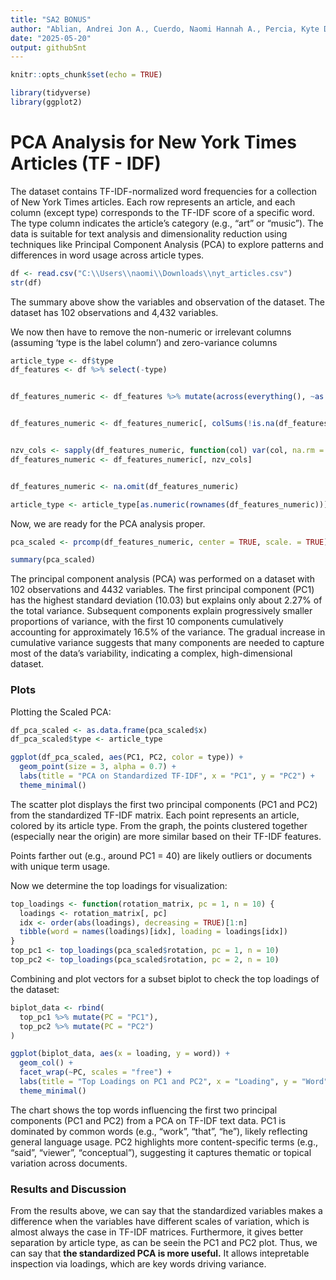 ---
title: "SA2 BONUS"
author: "Ablian, Andrei Jon A., Cuerdo, Naomi Hannah A., Percia, Kyte Daiter M."
date: "2025-05-20"
output: githubSnt
---

```{r setup, include=FALSE}
knitr::opts_chunk$set(echo = TRUE)
```

```{r libraries}
library(tidyverse)
library(ggplot2)

```

# PCA Analysis for New York Times Articles (TF - IDF)

The dataset contains TF-IDF-normalized word frequencies for a collection of New York Times articles. Each row represents an article, and each column (except type) corresponds to the TF-IDF score of a specific word. The type column indicates the article's category (e.g., "art" or "music"). The data is suitable for text analysis and dimensionality reduction using techniques like Principal Component Analysis (PCA) to explore patterns and differences in word usage across article types.


```{r dataset}
df <- read.csv("C:\\Users\\naomi\\Downloads\\nyt_articles.csv")
str(df)

```
The summary above show the variables and observation of the dataset. The dataset has 102 observations and 4,432 variables.

We now then have to remove the non-numeric or irrelevant columns (assuming 'type is the label column') and zero-variance columns

```{r remove}
article_type <- df$type  
df_features <- df %>% select(-type)


df_features_numeric <- df_features %>% mutate(across(everything(), ~as.numeric(.)))


df_features_numeric <- df_features_numeric[, colSums(!is.na(df_features_numeric)) > 0]


nzv_cols <- sapply(df_features_numeric, function(col) var(col, na.rm = TRUE) > 0)
df_features_numeric <- df_features_numeric[, nzv_cols]


df_features_numeric <- na.omit(df_features_numeric)

article_type <- article_type[as.numeric(rownames(df_features_numeric))]
```


Now, we are ready for the PCA analysis proper.
```{r scaled PCA}

pca_scaled <- prcomp(df_features_numeric, center = TRUE, scale. = TRUE)

summary(pca_scaled)
```

The principal component analysis (PCA) was performed on a dataset with 102 observations and 4432 variables. The first principal component (PC1) has the highest standard deviation (10.03) but explains only about 2.27% of the total variance. Subsequent components explain progressively smaller proportions of variance, with the first 10 components cumulatively accounting for approximately 16.5% of the variance. The gradual increase in cumulative variance suggests that many components are needed to capture most of the data’s variability, indicating a complex, high-dimensional dataset.

### Plots

Plotting the Scaled PCA:
```{r plot}

df_pca_scaled <- as.data.frame(pca_scaled$x)
df_pca_scaled$type <- article_type

ggplot(df_pca_scaled, aes(PC1, PC2, color = type)) +
  geom_point(size = 3, alpha = 0.7) +
  labs(title = "PCA on Standardized TF-IDF", x = "PC1", y = "PC2") +
  theme_minimal()

```

The scatter plot displays the first two principal components (PC1 and PC2) from the standardized TF-IDF matrix. Each point represents an article, colored by its article type. From the graph, the points clustered together (especially near the origin) are more similar based on their TF-IDF features.

Points farther out (e.g., around PC1 = 40) are likely outliers or documents with unique term usage.


Now we determine the top loadings for visualization:
```{r top loadings}
top_loadings <- function(rotation_matrix, pc = 1, n = 10) {
  loadings <- rotation_matrix[, pc]
  idx <- order(abs(loadings), decreasing = TRUE)[1:n]
  tibble(word = names(loadings)[idx], loading = loadings[idx])
}
top_pc1 <- top_loadings(pca_scaled$rotation, pc = 1, n = 10)
top_pc2 <- top_loadings(pca_scaled$rotation, pc = 2, n = 10)

```

Combining and plot vectors for a subset biplot to check the top loadings of the dataset:

```{r biplot}

biplot_data <- rbind(
  top_pc1 %>% mutate(PC = "PC1"),
  top_pc2 %>% mutate(PC = "PC2")
)

ggplot(biplot_data, aes(x = loading, y = word)) +
  geom_col() +
  facet_wrap(~PC, scales = "free") +
  labs(title = "Top Loadings on PC1 and PC2", x = "Loading", y = "Word") +
  theme_minimal()

```
The chart shows the top words influencing the first two principal components (PC1 and PC2) from a PCA on TF-IDF text data. PC1 is dominated by common words (e.g., "work", "that", "he"), likely reflecting general language usage. PC2 highlights more content-specific terms (e.g., "said", "viewer", "conceptual"), suggesting it captures thematic or topical variation across documents.

### Results and Discussion

From the results above, we can say that the standardized variables makes a difference when the variables have different scales of  variation, which is almost always the case in TF-IDF matrices. 
Furthermore, it gives better separation by article type, as can be seein the PC1 and PC2 plot. Thus, we can say that **the standardized PCA is more useful.** It allows intepretable inspection via loadings, which are key words driving variance. 

